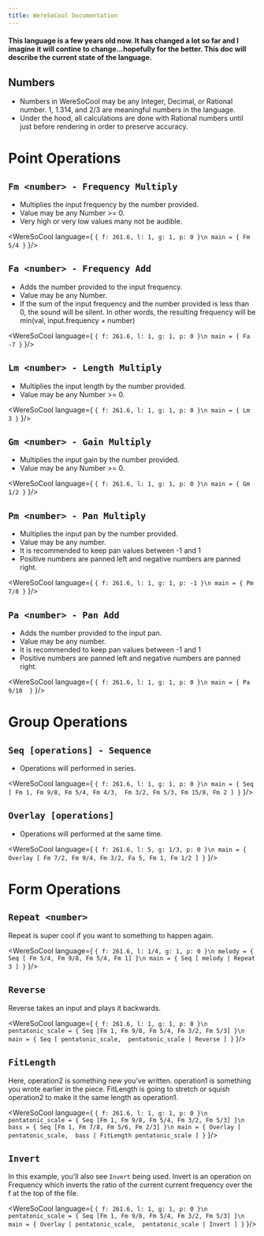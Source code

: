 ```yaml
---
title: WereSoCool Documentation 
---
```


#### This language is a few years old now. It has changed a lot so far and I imagine it will contine to change...hopefully for the better. This doc will describe the current state of the language. 

## Numbers
- Numbers in WereSoCool may be any Integer, Decimal, or Rational number. 1, 1.314, and 2/3 are meaningful numbers in the language. 
- Under the hood, all calculations are done with Rational numbers until just before rendering in order to preserve accuracy. 

# Point Operations

## `Fm <number> - Frequency Multiply`

- Multiplies the input frequency by the number provided. 
- Value may be any Number >= 0. 
- Very high or very low values many not be audible. 

<WereSoCool language={
`{ f: 261.6, l: 1, g: 1, p: 0 }\n
main = {
  Fm 5/4
}`
}/>

## `Fa <number> - Frequency Add`

- Adds the number provided to the input frequency. 
- Value may be any Number. 
- If the sum of the input frequency and the number provided is less than 0, the sound will be silent. In other words, the resulting frequency will be min(val, input.frequency + number)

<WereSoCool language={
`{ f: 261.6, l: 1, g: 1, p: 0 }\n
main = {
  Fa -7
}`
}/>

## `Lm <number> - Length Multiply`

- Multiplies the input length by the number provided. 
- Value may be any Number >= 0. 

<WereSoCool language={
`{ f: 261.6, l: 1, g: 1, p: 0 }\n
main = {
  Lm 3
}`
}/>

## `Gm <number> - Gain Multiply`

- Multiplies the input gain by the number provided. 
- Value may be any Number >= 0. 

<WereSoCool language={
`{ f: 261.6, l: 1, g: 1, p: 0 }\n
main = {
  Gm 1/2
}`
}/>

## `Pm <number> - Pan Multiply`

- Multiplies the input pan by the number provided. 
- Value may be any number. 
- It is recommended to keep pan values between -1 and 1
- Positive numbers are panned left and negative numbers are panned right.

<WereSoCool language={
`{ f: 261.6, l: 1, g: 1, p: -1 }\n
main = {
  Pm 7/8
}`
}/>

## `Pa <number> - Pan Add`

- Adds the number provided to the input pan. 
- Value may be any number. 
- It is recommended to keep pan values between -1 and 1
- Positive numbers are panned left and negative numbers are panned right.

<WereSoCool language={
`{ f: 261.6, l: 1, g: 1, p: 0 }\n
main = {
  Pa 9/10 
}`
}/>

# Group Operations

## `Seq [operations] - Sequence`

- Operations will performed in series. 

<WereSoCool language={
`{ f: 261.6, l: 1, g: 1, p: 0 }\n
main = {
  Seq [
    Fm 1, Fm 9/8, Fm 5/4, Fm 4/3, 
    Fm 3/2, Fm 5/3, Fm 15/8, Fm 2
  ]
}`
}/>

## `Overlay [operations]`

- Operations will performed at the same time. 

<WereSoCool language={
`{ f: 261.6, l: 5, g: 1/3, p: 0 }\n
main = {
  Overlay [
    Fm 7/2,
    Fm 9/4,
    Fm 3/2,
    Fa 5,
    Fm 1,
    Fm 1/2
  ]
}`
}/>

# Form Operations

## `Repeat <number>`
Repeat is super cool if you want to something to happen again. 

<WereSoCool language={
`{ f: 261.6, l: 1/4, g: 1, p: 0 }\n
melody = {
  Seq [ Fm 5/4, Fm 9/8, Fm 5/4, Fm 1]
}\n
main = {
  Seq [
    melody | Repeat 3
  ]
}`
}/>

## `Reverse`
Reverse takes an input and plays it backwards. 

<WereSoCool language={
`{ f: 261.6, l: 1, g: 1, p: 0 }\n
pentatonic_scale = {
  Seq [Fm 1, Fm 9/8, Fm 5/4, Fm 3/2, Fm 5/3]
}\n
main = {
  Seq [
    pentatonic_scale, 
    pentatonic_scale | Reverse
  ]
}`
}/>

## `FitLength`
Here, operation2 is something new you've written. 
operation1 is something you wrote earlier in the piece.
FitLength is going to stretch or squish operation2
to make it the same length as operation1. 

<WereSoCool
  language={
`{ f: 261.6, l: 1, g: 1, p: 0 }\n
pentatonic_scale = {
  Seq [Fm 1, Fm 9/8, Fm 5/4, Fm 3/2, Fm 5/3]
}\n
bass = {
  Seq [Fm 1, Fm 7/8, Fm 5/6, Fm 2/3]
}\n
main = {
  Overlay [
    pentatonic_scale, 
    bass | FitLength pentatonic_scale
  ]
}`
}/>

## `Invert`

In this example, you'll also see `Invert` being used.
Invert is an operation on Frequency which inverts the ratio of the current
current frequency over the f at the top of the file. 

<WereSoCool language={
`{ f: 261.6, l: 1, g: 1, p: 0 }\n
pentatonic_scale = {
  Seq [Fm 1, Fm 9/8, Fm 5/4, Fm 3/2, Fm 5/3]
}\n
main = {
  Overlay [
    pentatonic_scale, 
    pentatonic_scale | Invert
  ]
}`
}/>





